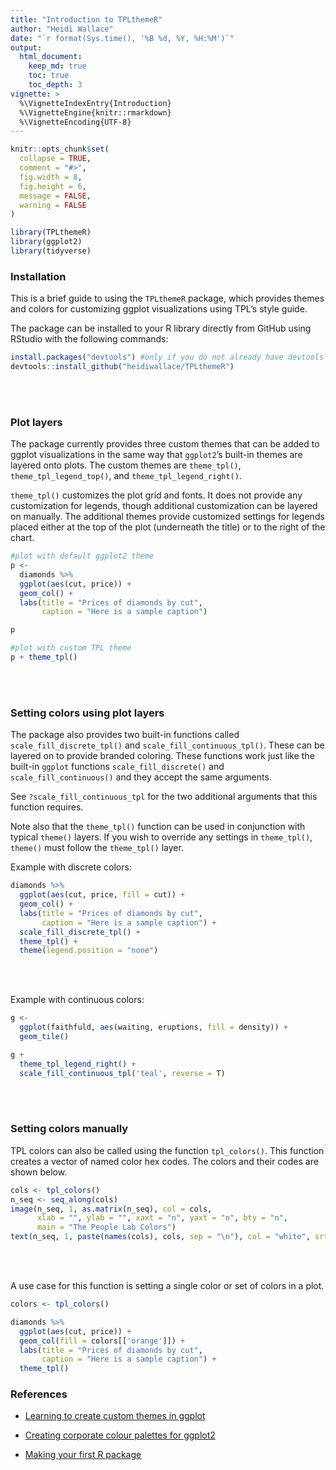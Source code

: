 ```yaml
---
title: "Introduction to TPLthemeR"
author: "Heidi Wallace"
date: "`r format(Sys.time(), '%B %d, %Y, %H:%M')`"
output: 
  html_document:
    keep_md: true
    toc: true
    toc_depth: 3
vignette: >
  %\VignetteIndexEntry{Introduction}
  %\VignetteEngine{knitr::rmarkdown}
  %\VignetteEncoding{UTF-8}
---
```


```r
knitr::opts_chunk$set(
  collapse = TRUE,
  comment = "#>",
  fig.width = 8, 
  fig.height = 6, 
  message = FALSE,
  warning = FALSE
)
```

```r
library(TPLthemeR)
library(ggplot2)
library(tidyverse)
```

### Installation

This is a brief guide to using the `TPLthemeR` package, which provides themes and colors for customizing ggplot visualizations using TPL's style guide. 

The package can be installed to your R library directly from GitHub using RStudio with the following commands:

```r
install.packages("devtools") #only if you do not already have devtools installed
devtools::install_github("heidiwallace/TPLthemeR")
```

<br><br>

### Plot layers

The package currently provides three custom themes that can be added to ggplot visualizations in the same way that `ggplot2`'s built-in themes are layered onto plots. The custom themes are `theme_tpl()`, `theme_tpl_legend_top()`, and `theme_tpl_legend_right()`.

`theme_tpl()` customizes the plot grid and fonts. It does not provide any customization for legends, though additional customization can be layered on manually. The additional themes provide customized settings for legends placed either at the top of the plot (underneath the title) or to the right of the chart.

```r
#plot with default ggplot2 theme
p <- 
  diamonds %>% 
  ggplot(aes(cut, price)) +
  geom_col() +
  labs(title = "Prices of diamonds by cut",
       caption = "Here is a sample caption")

p
```

```r
#plot with custom TPL theme
p + theme_tpl()
```


<br><br>

### Setting colors using plot layers

The package also provides two built-in functions called `scale_fill_discrete_tpl()` and `scale_fill_continuous_tpl()`. These can be layered on to provide branded coloring. These functions work just like the built-in `ggplot` functions `scale_fill_discrete()` and `scale_fill_continuous()` and they accept the same arguments. 

See `?scale_fill_continuous_tpl` for the two additional arguments that this function requires.

Note also that the `theme_tpl()` function can be used in conjunction with typical `theme()` layers. If you wish to override any settings in `theme_tpl()`, `theme()` must follow the `theme_tpl()` layer.

Example with discrete colors:

```r
diamonds %>% 
  ggplot(aes(cut, price, fill = cut)) +
  geom_col() +
  labs(title = "Prices of diamonds by cut",
       caption = "Here is a sample caption") + 
  scale_fill_discrete_tpl() +
  theme_tpl() +
  theme(legend.position = "none")
```

<br><br>

Example with continuous colors:

```r
g <- 
  ggplot(faithfuld, aes(waiting, eruptions, fill = density)) +
  geom_tile()

g + 
  theme_tpl_legend_right() +
  scale_fill_continuous_tpl('teal', reverse = T)

```

<br><br>

### Setting colors manually

TPL colors can also be called using the function `tpl_colors()`. This function creates a vector of named color hex codes. The colors and their codes are shown below.

```r
cols <- tpl_colors()
n_seq <- seq_along(cols)
image(n_seq, 1, as.matrix(n_seq), col = cols,
      xlab = "", ylab = "", xaxt = "n", yaxt = "n", bty = "n",
      main = "The People Lab Colors")
text(n_seq, 1, paste(names(cols), cols, sep = "\n"), col = "white", srt = 0)
```

<br><br>

A use case for this function is setting a single color or set of colors in a plot.

```r
colors <- tpl_colors()

diamonds %>% 
  ggplot(aes(cut, price)) +
  geom_col(fill = colors[['orange']]) +
  labs(title = "Prices of diamonds by cut",
       caption = "Here is a sample caption") +
  theme_tpl()
```


### References

* <a href="http://rpubs.com/mclaire19/ggplot2-custom-themes">Learning to create custom themes in ggplot</a>

* <a href="https://drsimonj.svbtle.com/creating-corporate-colour-palettes-for-ggplot2">Creating corporate colour palettes for ggplot2</a>

* <a href="https://tinyheero.github.io/jekyll/update/2015/07/26/making-your-first-R-package.html">Making your first R package</a>
